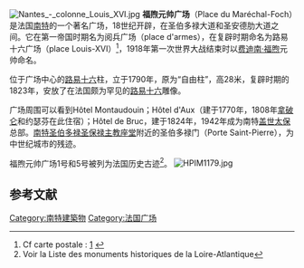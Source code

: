 [[File:Nantes_-_colonne_Louis_XVI.jpg|right]]
'''福煦元帅广场'''（Place du Maréchal-Foch）是法国[[南特|南特]]的一个著名广场，18世纪开辟，在圣伯多禄大道和圣安德肋大道之间。它在第一帝国时期名为阅兵广场（place d'armes），在复辟时期命名为路易十六广场（place Louis-XVI）<ref>Cf carte postale : [http://www.odile-halbert.com/Paroisse/Loireat/Nantes-Louis16.htm] {{Wayback|url=http://www.odile-halbert.com/Paroisse/Loireat/Nantes-Louis16.htm |date=20110907043931 }}</ref>，1918年第一次世界大战结束时以[[费迪南·福煦|费迪南·福煦]]元帅命名。

位于广场中心的[[路易十六|路易十六]]柱，立于1790年，原为“自由柱”，高28米，复辟时期的1823年，安放了在法国颇为罕见的[[路易十六|路易十六]]雕像。

广场周围可以看到Hôtel Montaudouin；Hôtel d'Aux（建于1770年，1808年[[拿破仑|拿破仑]]和约瑟芬在此住宿）；Hôtel de Bruc，建于1824年，1942年成为南特[[盖世太保|盖世太保]]总部。[[南特主教座堂|南特圣伯多禄圣保禄主教座堂]]附近的圣伯多禄门（Porte Saint-Pierre），为中世纪城市的残迹。

福煦元帅广场1号和5号被列为法国历史古迹<ref>Voir la Liste des monuments historiques de la Loire-Atlantique</ref>。
[[File:HPIM1179.jpg|left]]
==参考文献==
<references />

{{commonscat}}
{{coord|display=title}}
[[Category:南特建築物|Category:南特建築物]]
[[Category:法国广场|Category:法国广场]]